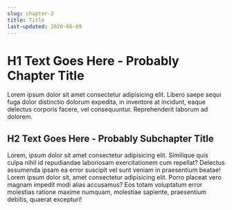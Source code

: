 ```yaml
---
slug: chapter-2
title: Title
last-updated: 2020-06-09
---
```


# H1 Text Goes Here - Probably Chapter Title

Lorem ipsum dolor sit amet consectetur adipisicing elit. Libero saepe sequi fuga dolor distinctio dolorum expedita, in inventore at incidunt, eaque delectus corporis facere, vel consequuntur. Reprehenderit laborum ad dolorem.

## H2 Text Goes Here - Probably Subchapter Title

Lorem, ipsum dolor sit amet consectetur adipisicing elit. Similique quis culpa nihil id repudiandae laboriosam exercitationem cum repellat? Delectus assumenda ipsam ea error suscipit vel sunt veniam in praesentium beatae! Lorem ipsum dolor sit, amet consectetur adipisicing elit. Porro placeat vero magnam impedit modi alias accusamus? Eos totam voluptatum error molestias ratione maxime numquam, molestiae sapiente, praesentium debitis, quaerat excepturi!
